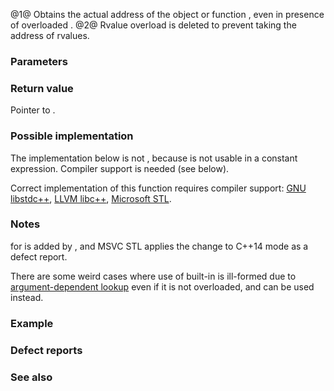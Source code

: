 {{cpp/title|addressof}}
{{cpp/memory/navbar}}
{{dcl begin}}
{{dcl header|memory}}
{{dcl|num=1|since=c++11|notes={{mark constexpr since c++17}}|
template&lt; class T &gt;
T* addressof( T&amp; arg ) noexcept;
}}
{{dcl|since=c++11|num=2|1=
template&lt; class T &gt;
const T* addressof( const T&amp;&amp; ) = delete;
}}
{{dcl end}}

@1@ Obtains the actual address of the object or function {{c|arg}}, even in presence of overloaded {{c|operator&amp;}}.
@2@ Rvalue overload is deleted to prevent taking the address of {{c|const}} rvalues.

{{rrev|since=c++17|
The expression {{tt|std::addressof(e)}} is a [[cpp/language/constant_expression|constant subexpression]], if {{c|e}} is an lvalue constant subexpression.
}}

===Parameters===
{{par begin}}
{{par|arg|lvalue object or function}}
{{par end}}

===Return value===
Pointer to {{c|arg}}.

===Possible implementation===
The implementation below is not {{c|constexpr}}, because {{c|reinterpret_cast}} is not usable in a constant expression. Compiler support is needed (see below).
{{eq fun
|1=
template&lt;class T&gt;
typename std::enable_if&lt;std::is_object&lt;T&gt;::value, T*&gt;::type addressof(T&amp; arg) noexcept
{
    return reinterpret_cast&lt;T*&gt;(
               &amp;const_cast&lt;char&amp;&gt;(
                   reinterpret_cast&lt;const volatile char&amp;&gt;(arg)));
}

template&lt;class T&gt;
typename std::enable_if&lt;!std::is_object&lt;T&gt;::value, T*&gt;::type addressof(T&amp; arg) noexcept
{
    return &amp;arg;
}
}}

Correct implementation of this function requires compiler support: [https://github.com/gcc-mirror/gcc/blob/b8806796ec64585de39ca6ee3b7b30cc08f27d62/libstdc++-v3/include/bits/move.h#L47-L50 GNU libstdc++], [https://github.com/llvm/llvm-project/blob/5146b57b403b3a512dc64e766695b13803ef3b54/libcxx/include/__memory/addressof.h#L21-L28 LLVM libc++], [https://github.com/microsoft/STL/blob/1e312b38db8df1dfbea17adc344454feb8d00dd9/stl/inc/type_traits#L1548-L1551 Microsoft STL].

===Notes===
{{feature test macro|__cpp_lib_addressof_constexpr|std=C++17|value=201603L|{{c|constexpr}} {{tt|std::addressof}}}}

{{c|constexpr}} for {{tt|addressof}} is added by {{wg21|LWG2296}}, and MSVC STL applies the change to C++14 mode as a defect report.

There are some weird cases where use of built-in {{c|operator&amp;}} is ill-formed due to [[cpp/language/adl|argument-dependent lookup]] even if it is not overloaded, and {{tt|std::addressof}} can be used instead.

{{source|1=
template&lt;class T&gt;
struct holder { T t; };

struct incomp;

int main()
{
    holder&lt;holder&lt;incomp&gt;*&gt; x{};
    // &amp;x; // error: argument-dependent lookup attempts to instantiate holder&lt;incomp&gt;
    std::addressof(x); // OK
}
}}

===Example===
{{example
|{{c|operator&amp;}} may be overloaded for a pointer wrapper class to obtain a pointer to pointer:
|p=true
|code=
#include &lt;iostream&gt;
#include &lt;memory&gt;

template&lt;class T&gt;
struct Ptr
{
    T* pad; // add pad to show difference between 'this' and 'data'
    T* data;
    Ptr(T* arg) : pad(nullptr), data(arg)
    {
        std::cout &lt;&lt; "Ctor this = " &lt;&lt; this &lt;&lt; '\n';
    }

    ~Ptr() { delete data; }
    T** operator&amp;() { return &amp;data; }
};

template&lt;class T&gt;
void f(Ptr&lt;T&gt;* p)
{
    std::cout &lt;&lt; "Ptr   overload called with p = " &lt;&lt; p &lt;&lt; '\n';
}

void f(int** p)
{
    std::cout &lt;&lt; "int** overload called with p = " &lt;&lt; p &lt;&lt; '\n';
}

int main()
{
    Ptr&lt;int&gt; p(new int(42));
    f(&amp;p);                // calls int** overload
    f(std::addressof(p)); // calls Ptr&lt;int&gt;* overload, (= this)
}
|output=
Ctor this = 0x7fff59ae6e88
int** overload called with p = 0x7fff59ae6e90
Ptr   overload called with p = 0x7fff59ae6e88
}}

===Defect reports===
{{dr list begin}}
{{dr list item|wg=lwg|dr=2598|std=C++11|before={{c|std::addressof&lt;const T&gt;}} could take address of rvalues|after=disallowed by a deleted overload}}
{{dr list end}}

===See also===
{{dsc begin}}
{{dsc inc|cpp/memory/dsc allocator}}
{{dsc inc|cpp/memory/pointer_traits/dsc pointer_to}}
{{dsc end}}

{{langlinks|de|es|fr|it|ja|pt|ru|zh}}